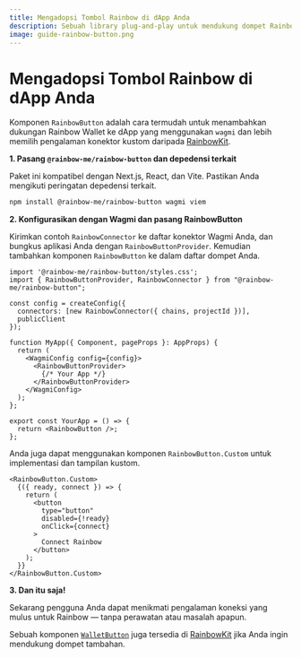 ```yaml
---
title: Mengadopsi Tombol Rainbow di dApp Anda
description: Sebuah library plug-and-play untuk mendukung dompet Rainbow di dApp Anda
image: guide-rainbow-button.png
---
```


# Mengadopsi Tombol Rainbow di dApp Anda

Komponen `RainbowButton` adalah cara termudah untuk menambahkan dukungan Rainbow Wallet ke dApp yang menggunakan `wagmi` dan lebih memilih pengalaman konektor kustom daripada [RainbowKit](https://www.rainbowkit.com/docs/installation).

**1. Pasang `@rainbow-me/rainbow-button` dan depedensi terkait**

Paket ini kompatibel dengan Next.js, React, dan Vite. Pastikan Anda mengikuti peringatan depedensi terkait.

```bash
npm install @rainbow-me/rainbow-button wagmi viem
```

**2. Konfigurasikan dengan Wagmi dan pasang RainbowButton**

Kirimkan contoh `RainbowConnector` ke daftar konektor Wagmi Anda, dan bungkus aplikasi Anda dengan `RainbowButtonProvider`. Kemudian tambahkan komponen `RainbowButton` ke dalam daftar dompet Anda.

```tsx
import '@rainbow-me/rainbow-button/styles.css';
import { RainbowButtonProvider, RainbowConnector } from "@rainbow-me/rainbow-button";

const config = createConfig({
  connectors: [new RainbowConnector({ chains, projectId })],
  publicClient
});

function MyApp({ Component, pageProps }: AppProps) {
  return (
    <WagmiConfig config={config}>
      <RainbowButtonProvider>
        {/* Your App */}
      </RainbowButtonProvider>
    </WagmiConfig>
  );
};

export const YourApp = () => {
  return <RainbowButton />;
};
```

Anda juga dapat menggunakan komponen `RainbowButton.Custom` untuk implementasi dan tampilan kustom.

```tsx
<RainbowButton.Custom>
  {({ ready, connect }) => {
    return (
      <button
        type="button"
        disabled={!ready}
        onClick={connect}
      >
        Connect Rainbow
      </button>
    );
  }}
</RainbowButton.Custom>
```

**3. Dan itu saja!**

Sekarang pengguna Anda dapat menikmati pengalaman koneksi yang mulus untuk Rainbow — tanpa perawatan atau masalah apapun.

Sebuah komponen [`WalletButton`](https://www.rainbowkit.com/docs/wallet-button) juga tersedia di [RainbowKit](https://www.rainbowkit.com/docs/installation) jika Anda ingin mendukung dompet tambahan.
